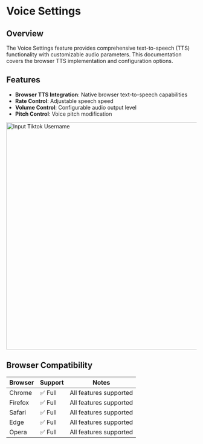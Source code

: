 # Voice Settings
## Overview

The Voice Settings feature provides comprehensive text-to-speech (TTS) functionality with customizable audio parameters. This documentation covers the browser TTS implementation and configuration options.

## Features

- **Browser TTS Integration**: Native browser text-to-speech capabilities
- **Rate Control**: Adjustable speech speed
- **Volume Control**: Configurable audio output level  
- **Pitch Control**: Voice pitch modification

 <img src="/doc/voice.png" className="ml-5 mt-5" alt="Input Tiktok Username" width="600"/>



## Browser Compatibility

| Browser | Support | Notes |
|---------|---------|-------|
| Chrome | ✅ Full | All features supported |
| Firefox | ✅ Full | All features supported |
| Safari | ✅ Full | All features supported |
| Edge | ✅ Full | All features supported |
| Opera | ✅ Full | All features supported |
